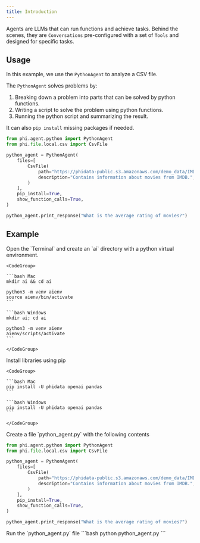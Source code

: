 ```yaml
---
title: Introduction
---
```


Agents are LLMs that can run functions and achieve tasks. Behind the scenes, they are `Conversations` pre-configured with a set of `Tools` and designed for specific tasks.

## Usage

In this example, we use the `PythonAgent` to analyze a CSV file.

The `PythonAgent` solves problems by:

1. Breaking down a problem into parts that can be solved by python functions.
2. Writing a script to solve the problem using python functions.
3. Running the python script and summarizing the result.

<Note>It can also `pip install` missing packages if needed.</Note>

```python python_agent.py
from phi.agent.python import PythonAgent
from phi.file.local.csv import CsvFile

python_agent = PythonAgent(
    files=[
        CsvFile(
            path="https://phidata-public.s3.amazonaws.com/demo_data/IMDB-Movie-Data.csv",
            description="Contains information about movies from IMDB.",
        )
    ],
    pip_install=True,
    show_function_calls=True,
)

python_agent.print_response("What is the average rating of movies?")
```

## Example

<Steps>
  <Step title="Create a virtual environment">
    Open the `Terminal` and create an `ai` directory with a python virtual environment.

    <CodeGroup>

    ```bash Mac
    mkdir ai && cd ai

    python3 -m venv aienv
    source aienv/bin/activate
    ```

    ```bash Windows
    mkdir ai; cd ai

    python3 -m venv aienv
    aienv/scripts/activate
    ```

    </CodeGroup>

  </Step>
  <Step title="Install libraries">
    Install libraries using pip

    <CodeGroup>

    ```bash Mac
    pip install -U phidata openai pandas
    ```

    ```bash Windows
    pip install -U phidata openai pandas
    ```

    </CodeGroup>

  </Step>
  <Step title="Create a python agent">
    Create a file `python_agent.py` with the following contents

```python python_agent.py
from phi.agent.python import PythonAgent
from phi.file.local.csv import CsvFile

python_agent = PythonAgent(
    files=[
        CsvFile(
            path="https://phidata-public.s3.amazonaws.com/demo_data/IMDB-Movie-Data.csv",
            description="Contains information about movies from IMDB.",
        )
    ],
    pip_install=True,
    show_function_calls=True,
)

python_agent.print_response("What is the average rating of movies?")
```

  </Step>
  <Step title="Run the agent">
    Run the `python_agent.py` file
```bash
python python_agent.py
```
  </Step>
</Steps>

<Snippet file="discord.mdx" />
